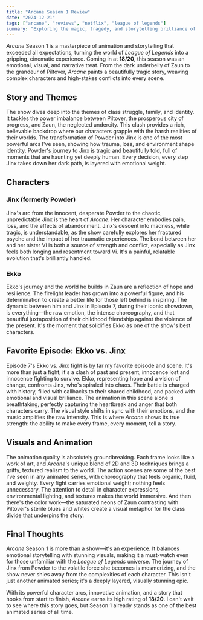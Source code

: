 ```yaml
---
title: "Arcane Season 1 Review"
date: "2024-12-21"
tags: ["arcane", "reviews", "netflix", "league of legends"]
summary: "Exploring the magic, tragedy, and storytelling brilliance of Arcane Season 1, where Ekko vs. Jinx stands out as a highlight."
---
```


_Arcane_ Season 1 is a masterpiece of animation and storytelling that exceeded all expectations, turning the world of _League of Legends_ into a gripping, cinematic experience. Coming in at **18/20**, this season was an emotional, visual, and narrative treat. From the dark underbelly of Zaun to the grandeur of Piltover, _Arcane_ paints a beautifully tragic story, weaving complex characters and high-stakes conflicts into every scene.

## Story and Themes

The show dives deep into the themes of class struggle, family, and identity. It tackles the power imbalance between Piltover, the prosperous city of progress, and Zaun, the neglected undercity. This clash provides a rich, believable backdrop where our characters grapple with the harsh realities of their worlds. The transformation of Powder into Jinx is one of the most powerful arcs I've seen, showing how trauma, loss, and environment shape identity. Powder's journey to Jinx is tragic and beautifully told, full of moments that are haunting yet deeply human. Every decision, every step Jinx takes down her dark path, is layered with emotional weight.

## Characters

### Jinx (formerly Powder)

Jinx's arc from the innocent, desperate Powder to the chaotic, unpredictable Jinx is the heart of _Arcane_. Her character embodies pain, loss, and the effects of abandonment. Jinx's descent into madness, while tragic, is understandable, as the show carefully explores her fractured psyche and the impact of her traumatic experiences. The bond between her and her sister Vi is both a source of strength and conflict, especially as Jinx feels both longing and resentment toward Vi. It's a painful, relatable evolution that's brilliantly handled.

### Ekko

Ekko's journey and the world he builds in Zaun are a reflection of hope and resilience. The firelight leader has grown into a powerful figure, and his determination to create a better life for those left behind is inspiring. The dynamic between him and Jinx in Episode 7, during their iconic showdown, is everything—the raw emotion, the intense choreography, and that beautiful juxtaposition of their childhood friendship against the violence of the present. It's the moment that solidifies Ekko as one of the show's best characters.

## Favorite Episode: Ekko vs. Jinx

Episode 7's Ekko vs. Jinx fight is by far my favorite episode and scene. It's more than just a fight; it's a clash of past and present, innocence lost and innocence fighting to survive. Ekko, representing hope and a vision of change, confronts Jinx, who's spiraled into chaos. Their battle is charged with history, filled with callbacks to their shared childhood, and packed with emotional and visual brilliance. The animation in this scene alone is breathtaking, perfectly capturing the heartbreak and anger that both characters carry. The visual style shifts in sync with their emotions, and the music amplifies the raw intensity. This is where _Arcane_ shows its true strength: the ability to make every frame, every moment, tell a story.

## Visuals and Animation

The animation quality is absolutely groundbreaking. Each frame looks like a work of art, and _Arcane_'s unique blend of 2D and 3D techniques brings a gritty, textured realism to the world. The action scenes are some of the best I've seen in any animated series, with choreography that feels organic, fluid, and weighty. Every fight carries emotional weight; nothing feels unnecessary. The attention to detail in character expressions, environmental lighting, and textures makes the world immersive. And then there's the color work—the saturated neons of Zaun contrasting with Piltover's sterile blues and whites create a visual metaphor for the class divide that underpins the story.

## Final Thoughts

_Arcane_ Season 1 is more than a show—it's an experience. It balances emotional storytelling with stunning visuals, making it a must-watch even for those unfamiliar with the _League of Legends_ universe. The journey of Jinx from Powder to the volatile force she becomes is mesmerizing, and the show never shies away from the complexities of each character. This isn't just another animated series; it's a deeply layered, visually stunning epic.

With its powerful character arcs, innovative animation, and a story that hooks from start to finish, _Arcane_ earns its high rating of **18/20**. I can't wait to see where this story goes, but Season 1 already stands as one of the best animated series of all time.
